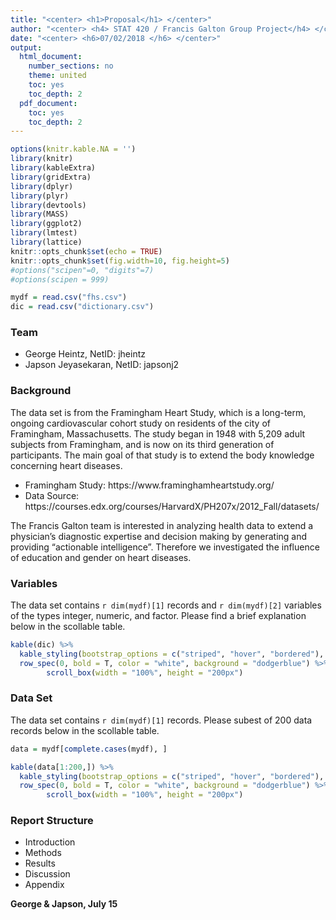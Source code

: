 ```yaml
---
title: "<center> <h1>Proposal</h1> </center>"
author: "<center> <h4> STAT 420 / Francis Galton Group Project</h4> </center>"
date: "<center> <h6>07/02/2018 </h6> </center>"
output:
  html_document:
    number_sections: no
    theme: united
    toc: yes
    toc_depth: 2
  pdf_document:
    toc: yes
    toc_depth: 2
---
```

```r
options(knitr.kable.NA = '')
library(knitr)
library(kableExtra)
library(gridExtra)
library(dplyr)
library(plyr)
library(devtools)
library(MASS)
library(ggplot2)
library(lmtest)
library(lattice)
knitr::opts_chunk$set(echo = TRUE)
knitr::opts_chunk$set(fig.width=10, fig.height=5) 
#options("scipen"=0, "digits"=7)
#options(scipen = 999)
```

```r
mydf = read.csv("fhs.csv")
dic = read.csv("dictionary.csv")
```

### Team
- George Heintz, NetID: jheintz
- Japson Jeyasekaran, NetID: japsonj2

### Background

The data set is from the Framingham Heart Study, which is a long-term, ongoing cardiovascular cohort study on residents of the city of Framingham, Massachusetts. The study began in 1948 with 5,209 adult subjects from Framingham, and is now on its third generation of participants. The main goal of that study is to extend the body knowledge concerning heart diseases.  

- Framingham Study: https://www.framinghamheartstudy.org/  
- Data Source: https://courses.edx.org/courses/HarvardX/PH207x/2012_Fall/datasets/  

The Francis Galton team is interested in analyzing health data to extend a physician’s diagnostic expertise and decision making by generating and providing “actionable intelligence”. Therefore we investigated the influence of education and gender on heart diseases. 


### Variables

The data set contains `r dim(mydf)[1]` records and `r dim(mydf)[2]` variables of the types integer, numeric, and factor. Please find a brief explanation below in the scollable table.   

```r

kable(dic) %>%
  kable_styling(bootstrap_options = c("striped", "hover", "bordered"), full_width = T, position = "center")   %>%
  row_spec(0, bold = T, color = "white", background = "dodgerblue") %>%
        scroll_box(width = "100%", height = "200px")  

```



### Data Set
The data set contains `r dim(mydf)[1]` records. Please subest of 200 data records below in the scollable table.  

```r
data = mydf[complete.cases(mydf), ]

kable(data[1:200,]) %>%
  kable_styling(bootstrap_options = c("striped", "hover", "bordered"), full_width = T, position = "center")   %>%
  row_spec(0, bold = T, color = "white", background = "dodgerblue") %>%
        scroll_box(width = "100%", height = "200px")  

```



### Report Structure

- Introduction
- Methods
- Results
- Discussion
- Appendix


**George & Japson, July 15**





